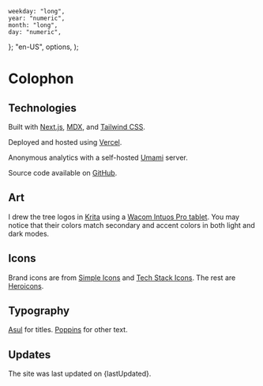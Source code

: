 

	weekday: "long",
	year: "numeric",
	month: "long",
	day: "numeric",
};
	"en-US",
	options,
);

# Colophon

## Technologies

Built with [Next.js](https://nextjs.org/), [MDX](https://mdxjs.com/), and
[Tailwind CSS](https://tailwindcss.com/).

Deployed and hosted using [Vercel](https://www.vercel.com/).

Anonymous analytics with a self-hosted [Umami](https://umami.is/) server.

Source code available on
[GitHub](https://github.com/CharmedSatyr/personal-website).

## Art

I drew the tree logos <Tree /> in [Krita](https://krita.org/en/) using a
[Wacom Intuos Pro tablet](https://www.wacom.com/en-us/products/pen-tablets/wacom-intuos-pro).
You may notice that their colors match secondary and accent colors in both light
and dark modes.

## Icons

Brand icons are from [Simple Icons](https://simpleicons.org) and
[Tech Stack Icons](https://www.tech-stack-icons.com/). The rest are
[Heroicons](https://heroicons.com/).

## Typography

[<span className="hyperlink font-serif">Asul</span>](https://fonts.google.com/specimen/Asul)
for titles.
[<span className="hyperlink">Poppins</span>](https://fonts.google.com/specimen/Poppins)
for other text.

## Updates

The site was last updated on <span>{lastUpdated}</span>.
